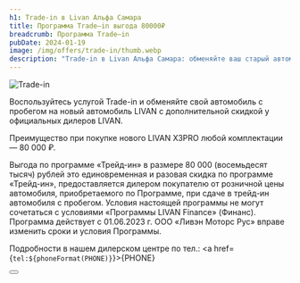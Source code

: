 ```yaml
---
h1: Trade-in в Livan Альфа Самара
title: Программа Trade–in выгода 80000₽
breadcrumb: Программа Trade–in
pubDate: 2024-01-19
image: /img/offers/trade-in/thumb.webp
description: "Trade-in в Livan Альфа Самара: обменяйте ваш старый автомобиль на новый Ливэн на выгодных условиях"
---
```


<picture>
    <source media="(min-width: 1025px)" srcset="/img/offers/trade-in/image.webp" />
    <source media="(min-width: 320px)" srcset="/img/offers/trade-in/thumb.webp" />
    <img src="/img/offers/trade-in/image.webp" alt="Trade-in" />
</picture>
<br/>

Воспользуйтесь услугой Trade-in и обменяйте свой автомобиль с пробегом на новый автомобиль LIVAN с дополнительной скидкой у официальных дилеров LIVAN.

Преимущество при покупке нового LIVAN X3PRO любой комплектации — 80 000 ₽.

Выгода по программе «Трейд-ин» в размере 80 000 (восемьдесят тысяч) рублей это единовременная и разовая скидка по программе «Трейд-ин», предоставляется дилером покупателю от розничной цены автомобиля, приобретаемого по Программе, при сдаче в трейд-ин автомобиля с пробегом. Условия настоящей программы не могут сочетаться с условиями «Программы LIVAN Finance» (Финанс). Программа действует с 01.06.2023 г. ООО «Ливэн Моторс Рус» вправе изменить сроки и условия Программы. 

Подробности в нашем дилерском центре по тел.: <a href={`tel:${phoneFormat(PHONE)}`}>{PHONE}</a>

<div class="flex justify-center mt-10 mb-5">
    <Button 
        classes="popup-link block !px-4 xl:!px-8 !py-2 xl:!py-3 !text-white !no-underline" 
        url="#common-modal" 
        title="Подробнее"
        dataTitle="Заказать обратный звонок"
        dataFormName="Программа Trade–in"
    />
</div>
